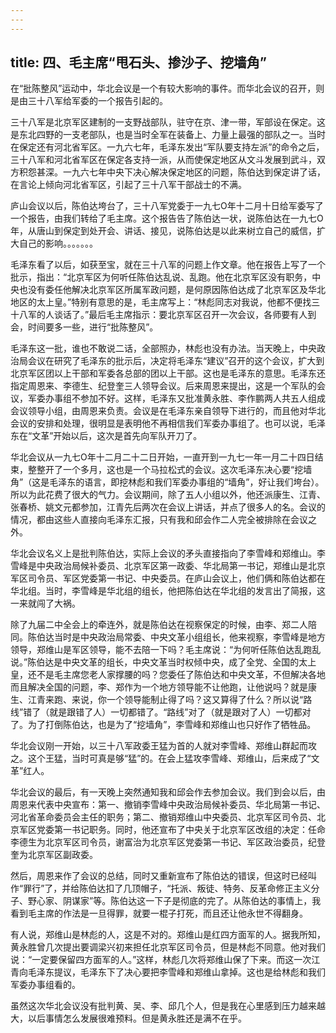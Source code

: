 ```yaml
---
---
---
```

title: 四、毛主席“甩石头、掺沙子、挖墙角”
---



在“批陈整风”运动中，华北会议是一个有较大影响的事件。而华北会议的召开，则是由三十八军给军委的一个报告引起的。

三十八军是北京军区建制的一支野战部队，驻守在京、津一带，军部设在保定。这是东北四野的一支老部队，也是当时全军在装备上、力量上最强的部队之一。当时在保定还有河北省军区。一九六七年，毛泽东发出“军队要支持左派”的命令之后，三十八军和河北省军区在保定各支持一派，从而使保定地区从文斗发展到武斗，双方积怨甚深。一九六七年中央下决心解决保定地区的问题，陈伯达到保定讲了话，在言论上倾向河北省军区，引起了三十八军干部战士的不满。

庐山会议以后，陈伯达垮台了，三十八军党委于一九七O年十二月十日给军委写了一个报告，由我们转给了毛主席。这个报告告了陈伯达一状，说陈伯达在一九七O年，从唐山到保定到处开会、讲话、接见，说陈伯达是以此来树立自己的威信，扩大自己的影响。。。。。。。

毛泽东看了以后，如获至宝，就在三十八军的问题上作文章。他在报告上写了一个批示，指出：“北京军区为何听任陈伯达乱说、乱跑。他在北京军区没有职务，中央也没有委任他解决北京军区所属军政问题，是何原因陈伯达成了北京军区及华北地区的太上皇。”特别有意思的是，毛主席写上：“林彪同志对我说，他都不便找三十八军的人谈话了。”最后毛主席指示：要北京军区召开一次会议，各师要有人到会，时间要多一些，进行“批陈整风”。

毛泽东这一批，谁也不敢说二话，全部照办，林彪也没有办法。当天晚上，中央政治局会议在研究了毛泽东的批示后，决定将毛泽东“建议”召开的这个会议，扩大到北京军区团以上干部和军委各总部的团以上干部。这也是毛泽东的意思。毛泽东还指定周恩来、李德生、纪登奎三人领导会议。后来周恩来提出，这是一个军队的会议，军委办事组不参加不好。这样，毛泽东又批准黄永胜、李作鹏两人共五人组成会议领导小组，由周恩来负责。会议是在毛泽东亲自领导下进行的，而且他对华北会议的安排和处理，很明显是表明他不再相信我们军委办事组了。也可以说，毛泽东在“文革”开始以后，这次是首先向军队开刀了。

华北会议从一九七O年十二月二十二日开始，一直开到一九七一年一月二十四日结束，整整开了一个多月，这也是一个马拉松式的会议。这次毛泽东决心要“挖墙角”（这是毛泽东的语言，即挖林彪和我们军委办事组的“墙角”，好让我们垮台）。所以为此花费了很大的气力。会议期间，除了五人小组以外，他还派康生、江青、张春桥、姚文元都参加，江青先后两次在会议上讲话，并点了很多人的名。会议的情况，都由这些人直接向毛泽东汇报，只有我和邱会作二人完全被排除在会议之外。

华北会议名义上是批判陈伯达，实际上会议的矛头直接指向了李雪峰和郑维山。李雪峰是中央政治局候补委员、北京军区第一政委、华北局第一书记，郑维山是北京军区司令员、军区党委第一书记、中央委员。在庐山会议上，他们俩和陈伯达都在华北组。当时，李雪峰是华北组的组长，他把陈伯达在华北组的发言出了简报，这一来就闯了大祸。

除了九届二中全会上的牵连外，就是陈伯达在视察保定的时候，由李、郑二人陪同。陈伯达当时是中央政治局常委、中央文革小组组长，他来视察，李雪峰是地方领导，郑维山是军区领导，能不去陪一下吗？毛主席说：“为何听任陈伯达乱跑乱说。”陈伯达是中央文革的组长，中央文革当时权倾中央，成了全党、全国的太上皇，还不是毛主席您老人家撑腰的吗？您委任了陈伯达和中央文革，不但解决各地而且解决全国的问题，李、郑作为一个地方领导能不让他跑，让他说吗？就是康生、江青来跑、来说，你一个领导能制止得了吗？这又算得了什么？所以说“路线”错了（就是跟错了人）一切都错了。“路线”对了（就是跟对了人）一切都对了。为了打倒陈伯达，也是为了“挖墙角”，李雪峰和郑维山也只好作了牺牲品。

华北会议刚一开始，以三十八军政委王猛为首的人就对李雪峰、郑维山群起而攻之。这个王猛，当时可真是够“猛”的。在会上猛攻李雪峰、郑维山，后来成了“文革”红人。

华北会议的最后，有一天晚上突然通知我和邱会作去参加会议。我们到会以后，由周恩来代表中央宣布：第一、撤销李雪峰中央政治局候补委员、华北局第一书记、河北省革命委员会主任的职务；第二、撤销郑维山中央委员、北京军区司令员、北京军区党委第一书记职务。同时，他还宣布了中央关于北京军区改组的决定：任命李德生为北京军区司令员，谢富治为北京军区党委第一书记、军区政治委员，纪登奎为北京军区副政委。

然后，周恩来作了会议的总结，同时又重新宣布了陈伯达的错误，但这时已经叫作“罪行”了，并给陈伯达扣了几顶帽子，“托派、叛徒、特务、反革命修正主义分子、野心家、阴谋家”等。陈伯达这一下子是彻底的完了。从陈伯达的事情上，我看到毛主席的作法是一旦得罪，就要一棍子打死，而且还让他永世不得翻身。

有人说，郑维山是林彪的人，这是不对的。郑维山是红四方面军的人。据我所知，黄永胜曾几次提出要调梁兴初来担任北京军区司令员，但是林彪不同意。他对我们说：“一定要保留四方面军的人。”这样，林彪几次将郑维山保了下来。而这一次江青向毛泽东提议，毛泽东下了决心要把李雪峰和郑维山拿掉。这也是给林彪和我们军委办事组看的。

虽然这次华北会议没有批判黄、吴、李、邱几个人，但是我在心里感到压力越来越大，以后事情怎么发展很难预料。但是黄永胜还是满不在乎。